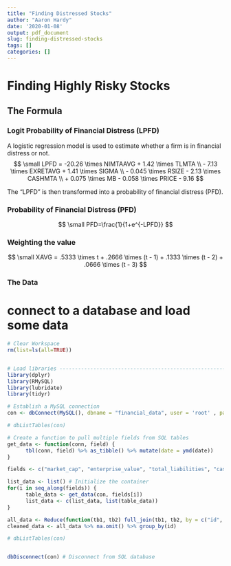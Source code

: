 ```yaml
---
title: "Finding Distressed Stocks"
author: "Aaron Hardy"
date: '2020-01-08'
output: pdf_document
slug: finding-distressed-stocks
tags: []
categories: []
---
```


<!-- editor_options:  -->
  <!-- chunk_output_type: console -->


# Finding Highly Risky Stocks

## The Formula

### Logit Probability of Financial Distress (LPFD)
A logistic regression model is used to estimate whether a firm is in financial distress or not. 
$$ 
\small
LPFD = -20.26 \times NIMTAAVG + 1.42 \times TLMTA \\
- 7.13 \times EXRETAVG + 1.41 \times SIGMA \\
- 0.045 \times RSIZE - 2.13 \times CASHMTA \\
+ 0.075 \times MB - 0.058 \times PRICE - 9.16
$$


The "LPFD" is then transformed into a probability of financial distress (PFD).

### Probability of Financial Distress (PFD)

$$ \small PFD=\frac{1}{1+e^{-LPFD}} $$


### Weighting the value
$$ \small XAVG = .5333 \times t + .2666 \times (t - 1) + .1333 \times (t - 2) + .0666 \times (t - 3) $$




### The Data

# connect to a database and load some data
```r
# Clear Workspace
rm(list=ls(all=TRUE))


# Load libraries ----------------------------------------------------------
library(dplyr)
library(RMySQL)
library(lubridate)
library(tidyr)

# Establish a MySQL connection
con <- dbConnect(MySQL(), dbname = "financial_data", user = 'root' , password='paperback12')

# dbListTables(con)

# Create a function to pull multiple fields from SQL tables
get_data <- function(conn, field) {
      tbl(conn, field) %>% as_tibble() %>% mutate(date = ymd(date)) 
}

fields <- c("market_cap", "enterprise_value", "total_liabilities", "cash")

list_data <- list() # Initialize the container
for(i in seq_along(fields)) {
      table_data <- get_data(con, fields[i])
      list_data <- c(list_data, list(table_data))
}

all_data <- Reduce(function(tb1, tb2) full_join(tb1, tb2, by = c("id", "date")), list_data)
cleaned_data <- all_data %>% na.omit() %>% group_by(id)

# dbListTables(con)


dbDisconnect(con) # Disconnect from SQL database
```

